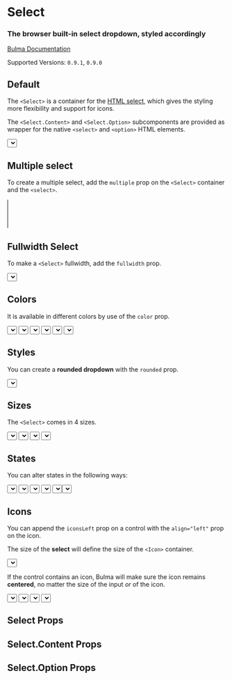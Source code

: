 


<Meta title="Form/Select" component={Select} />

# Select

### The browser built-in **select dropdown**, styled accordingly

[Bulma Documentation](https://bulma.io/documentation/form/select/)

Supported Versions: `0.9.1`, `0.9.0`

## Default

The `<Select>` is a container for the [HTML select](https://developer.mozilla.org/en-US/docs/Web/HTML/Element/select), which gives the styling more flexibility and support for icons.

The `<Select.Content>` and `<Select.Option>` subcomponents are provided as wrapper for the native `<select>` and `<option>` HTML elements.

<Canvas>
  <Story name="Default">
    <Select>
      <Select.Content>
        <Select.Option>Select dropdown</Select.Option>
        <Select.Option>With options</Select.Option>
      </Select.Content>
    </Select>
  </Story>
</Canvas>

## Multiple select

To create a multiple select, add the `multiple` prop on the `<Select>` container and the `<select>`.

<Canvas>
  <Story name="Multiple">
    <Select multiple>
      <Select.Content multiple size="8">
        <Select.Option>Argentina</Select.Option>
        <Select.Option>Bolivia</Select.Option>
        <Select.Option>Brazil</Select.Option>
        <Select.Option>Chile</Select.Option>
        <Select.Option>Colombia</Select.Option>
        <Select.Option>Ecuador</Select.Option>
        <Select.Option>Guyana</Select.Option>
        <Select.Option>Paraguay</Select.Option>
        <Select.Option>Peru</Select.Option>
        <Select.Option>Suriname</Select.Option>
        <Select.Option>Uruguay</Select.Option>
        <Select.Option>Venezuela</Select.Option>
      </Select.Content>
    </Select>
  </Story>
</Canvas>

## Fullwidth Select

To make a `<Select>` fullwidth, add the `fullwidth` prop.

<Canvas>
  <Story name="Fullwidth">
    <Select fullwidth>
      <Select.Content>
        <Select.Option>Select dropdown</Select.Option>
        <Select.Option>With options</Select.Option>
      </Select.Content>
    </Select>
  </Story>
</Canvas>

## Colors

It is available in different colors by use of the `color` prop.

<Canvas>
  <Story name="Colors">
    <React.Fragment>
      <Field>
        <Control>
          <Select color="primary">
            <Select.Content>
              <Select.Option>Select dropdown</Select.Option>
              <Select.Option>With options</Select.Option>
            </Select.Content>
          </Select>
        </Control>
      </Field>
      <Field>
        <Control>
          <Select color="link">
            <Select.Content>
              <Select.Option>Select dropdown</Select.Option>
              <Select.Option>With options</Select.Option>
            </Select.Content>
          </Select>
        </Control>
      </Field>
      <Field>
        <Control>
          <Select color="info">
            <Select.Content>
              <Select.Option>Select dropdown</Select.Option>
              <Select.Option>With options</Select.Option>
            </Select.Content>
          </Select>
        </Control>
      </Field>
      <Field>
        <Control>
          <Select color="success">
            <Select.Content>
              <Select.Option>Select dropdown</Select.Option>
              <Select.Option>With options</Select.Option>
            </Select.Content>
          </Select>
        </Control>
      </Field>
      <Field>
        <Control>
          <Select color="warning">
            <Select.Content>
              <Select.Option>Select dropdown</Select.Option>
              <Select.Option>With options</Select.Option>
            </Select.Content>
          </Select>
        </Control>
      </Field>
      <Field>
        <Control>
          <Select color="danger">
            <Select.Content>
              <Select.Option>Select dropdown</Select.Option>
              <Select.Option>With options</Select.Option>
            </Select.Content>
          </Select>
        </Control>
      </Field>
    </React.Fragment>
  </Story>
</Canvas>

## Styles

You can create a **rounded dropdown** with the `rounded` prop.

<Canvas>
  <Story name="Rounded">
    <Select rounded>
      <Select.Content>
        <Select.Option>Rounded dropdown</Select.Option>
        <Select.Option>With options</Select.Option>
      </Select.Content>
    </Select>
  </Story>
</Canvas>

## Sizes

The `<Select>` comes in 4 sizes.

<Canvas>
  <Story name="Sizes">
    <React.Fragment>
      <Field>
        <Control>
          <Select size="small">
            <Select.Content>
              <Select.Option>Small dropdown</Select.Option>
              <Select.Option>With options</Select.Option>
            </Select.Content>
          </Select>
        </Control>
      </Field>
      <Field>
        <Control>
          <Select>
            <Select.Content>
              <Select.Option>Normal dropdown</Select.Option>
              <Select.Option>With options</Select.Option>
            </Select.Content>
          </Select>
        </Control>
      </Field>
      <Field>
        <Control>
          <Select size="medium">
            <Select.Content>
              <Select.Option>Medium dropdown</Select.Option>
              <Select.Option>With options</Select.Option>
            </Select.Content>
          </Select>
        </Control>
      </Field>
      <Field>
        <Control>
          <Select size="large">
            <Select.Content>
              <Select.Option>Large dropdown</Select.Option>
              <Select.Option>With options</Select.Option>
            </Select.Content>
          </Select>
        </Control>
      </Field>
    </React.Fragment>
  </Story>
</Canvas>

## States

You can alter states in the following ways:

<Canvas>
  <Story name="States">
    <React.Fragment>
      <Field>
        <Control>
          <Select>
            <Select.Content>
              <Select.Option>Normal dropdown</Select.Option>
              <Select.Option>With options</Select.Option>
            </Select.Content>
          </Select>
        </Control>
      </Field>
      <Field>
        <Control>
          <Select>
            <Select.Content hovered>
              <Select.Option>Hovered dropdown</Select.Option>
              <Select.Option>With options</Select.Option>
            </Select.Content>
          </Select>
        </Control>
      </Field>
      <Field>
        <Control>
          <Select>
            <Select.Content focused>
              <Select.Option>Focused dropdown</Select.Option>
              <Select.Option>With options</Select.Option>
            </Select.Content>
          </Select>
        </Control>
      </Field>
      <Field>
        <Control>
          <Select>
            <Select.Content active>
              <Select.Option>Active dropdown</Select.Option>
              <Select.Option>With options</Select.Option>
            </Select.Content>
          </Select>
        </Control>
      </Field>
      <Field>
        <Control>
          <Select loading>
            <select>
              <Select.Option>Loading dropdown</Select.Option>
              <Select.Option>With options</Select.Option>
            </select>
          </Select>
        </Control>
      </Field>
    </React.Fragment>
  </Story>
</Canvas>

## Icons

You can append the `iconsLeft` prop on a control with the `align="left"` prop on the icon.

The size of the **select** will define the size of the `<Icon>` container.

<Canvas>
  <Story name="Icons">
    <Field>
      <Control iconsLeft>
        <Select>
          <Select.Content>
            <Select.Option selected>Country</Select.Option>
            <Select.Option>United States</Select.Option>
            <Select.Option>Canada</Select.Option>
            <Select.Option>Mexico</Select.Option>
          </Select.Content>
        </Select>
        <Icon size="small" align="left">
          <FontAwesomeIcon icon={faGlobe}/>
        </Icon>
      </Control>
    </Field>
  </Story>
</Canvas>

If the control contains an icon, Bulma will make sure the icon remains **centered**, no matter the size of the input *or* of the icon.

<Canvas>
  <Story name="Icons Sizes">
    <React.Fragment>
      <Field>
        <Control iconsLeft>
          <Select size="small">
            <Select.Content>
              <Select.Option selected>Country</Select.Option>
              <Select.Option>United States</Select.Option>
              <Select.Option>Canada</Select.Option>
              <Select.Option>Mexico</Select.Option>
            </Select.Content>
          </Select>
          <Icon size="small" align="left">
            <FontAwesomeIcon icon={faGlobe}/>
          </Icon>
        </Control>
      </Field>
      <Field>
        <Control iconsLeft>
          <Select>
            <Select.Content>
              <Select.Option selected>Country</Select.Option>
              <Select.Option>United States</Select.Option>
              <Select.Option>Canada</Select.Option>
              <Select.Option>Mexico</Select.Option>
            </Select.Content>
          </Select>
          <Icon align="left">
            <FontAwesomeIcon icon={faGlobe}/>
          </Icon>
        </Control>
      </Field>
      <Field>
        <Control iconsLeft>
          <Select size="medium">
            <Select.Content>
              <Select.Option selected>Country</Select.Option>
              <Select.Option>United States</Select.Option>
              <Select.Option>Canada</Select.Option>
              <Select.Option>Mexico</Select.Option>
            </Select.Content>
          </Select>
          <Icon size="medium" align="left">
            <FontAwesomeIcon icon={faGlobe}/>
          </Icon>
        </Control>
      </Field>
      <Field>
        <Control iconsLeft>
          <Select size="large">
            <Select.Content>
              <Select.Option selected>Country</Select.Option>
              <Select.Option>United States</Select.Option>
              <Select.Option>Canada</Select.Option>
              <Select.Option>Mexico</Select.Option>
            </Select.Content>
          </Select>
          <Icon size="large" align="left">
            <FontAwesomeIcon icon={faGlobe}/>
          </Icon>
        </Control>
      </Field>
    </React.Fragment>
  </Story>
</Canvas>

## Select Props

<ArgsTable of={Select} />

## Select.Content Props

<ArgsTable of={Select.Content} />

## Select.Option Props

<ArgsTable of={Select.Option} />
